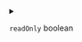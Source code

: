 
<details>
<summary>

`readOnly`  <span class="config-field-type">boolean</span> 

</summary>

Mounted read-only if true, read-write otherwise (false or unspecified).
Defaults to false.
+optional

</details>
